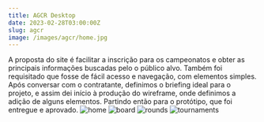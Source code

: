 ```yaml
---
title: AGCR Desktop
date: 2023-02-28T03:00:00Z
slug: agcr
image: /images/agcr/home.jpg
---
```


<Headline title="AGCR">
  <Headline.Section>
    A proposta do site é facilitar a inscrição para os campeonatos e obter as
    principais informações buscadas pelo o público alvo.
  </Headline.Section>
  <Headline.Section>
    Também foi requisitado que fosse de fácil acesso e navegação, com elementos
    simples.
  </Headline.Section>
  <Headline.Section>
    Após conversar com o contratante, definimos o briefing ideal para o projeto,
    e assim dei início à produção do wireframe, onde definimos a adição de
    alguns elementos. Partindo então para o protótipo, que foi entregue e
    aprovado.
  </Headline.Section>
</Headline>

<Grid cols="5fr_4fr">
  <Grid.Item>
    <Image alt="home" src="/images/agcr/home.jpg" width={1600} height={840} />
  </Grid.Item>
  <Grid.Item>
    <Grid cols="10fr_3fr">
      <Image
        alt="board"
        src="/images/agcr/board.jpg"
        width={1600}
        height={840}
      />
      <Image
        alt="rounds"
        src="/images/agcr/rounds.jpg"
        width={1600}
        height={840}
      />
      <Image
        className="col-span-2"
        alt="tournaments"
        src="/images/agcr/tournaments.jpg"
        width={1600}
        height={840}
      />
    </Grid>
  </Grid.Item>
</Grid>
